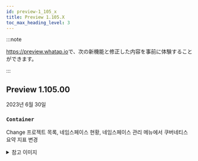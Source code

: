 ```yaml
---
id: preview-1_105_x
title: Preview 1.105.X
toc_max_heading_level: 3
---
```


<head>
<meta name="robots" content="noindex, nofollow"/>
</head>

:::note

<https://preview.whatap.io>で、次の新機能と修正した内容を事前に体験することができます。 

:::

## Preview 1.105.00

2023년 6월 30일

<div class='indentTab'>

### `Container`

<p><Status>Change</Status> <UI>프로젝트 목록</UI>, <UI>네임스페이스 현황</UI>, <UI>네임스페이스 관리</UI> 메뉴에서 쿠버네티스 요약 지표 변경</p>

<details>
<summary>참고 이미지</summary>

![](/img/release/k8s-metric-summary-01.png)

![](/img/release/k8s-metric-summary-02.png)

![](/img/release/k8s-metric-summary-03.png)

</details>

</div>
